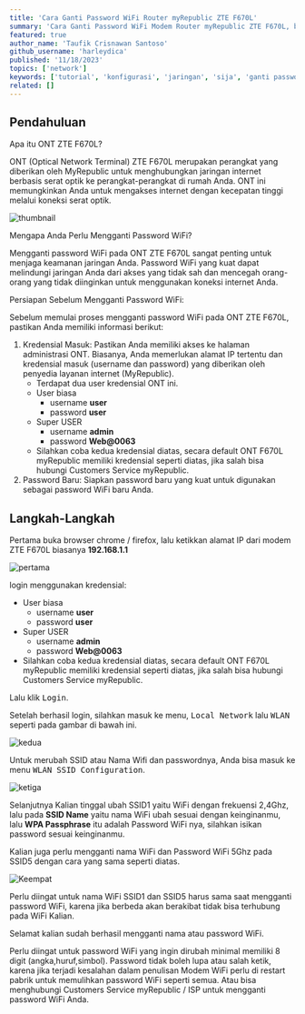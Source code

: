 ```yaml
---
title: 'Cara Ganti Password WiFi Router myRepublic ZTE F670L'
summary: 'Cara Ganti Password WiFi Modem Router myRepublic ZTE F670L, bagaimana caranya? simak tutorial ini sampai selesai😉 '
featured: true
author_name: 'Taufik Crisnawan Santoso'
github_username: 'harleydica'
published: '11/18/2023'
topics: ['network']
keywords: ['tutorial', 'konfigurasi', 'jaringan', 'sija', 'ganti password wifi', 'tkj']
related: []
---
```


## Pendahuluan

Apa itu ONT ZTE F670L?

ONT (Optical Network Terminal) ZTE F670L merupakan perangkat yang diberikan oleh MyRepublic untuk menghubungkan jaringan internet berbasis serat optik ke perangkat-perangkat di rumah Anda. ONT ini memungkinkan Anda untuk mengakses internet dengan kecepatan tinggi melalui koneksi serat optik.

![thumbnail](https://ik.imagekit.io/taufik/blog/ganti-password-zte-f670l/thumbnail.jpeg 'thumbnail')

Mengapa Anda Perlu Mengganti Password WiFi?

Mengganti password WiFi pada ONT ZTE F670L sangat penting untuk menjaga keamanan jaringan Anda. Password WiFi yang kuat dapat melindungi jaringan Anda dari akses yang tidak sah dan mencegah orang-orang yang tidak diinginkan untuk menggunakan koneksi internet Anda.

Persiapan Sebelum Mengganti Password WiFi:

Sebelum memulai proses mengganti password WiFi pada ONT ZTE F670L, pastikan Anda memiliki informasi berikut:

1. Kredensial Masuk: Pastikan Anda memiliki akses ke halaman administrasi ONT. Biasanya, Anda memerlukan alamat IP tertentu dan kredensial masuk (username dan password) yang diberikan oleh penyedia layanan internet (MyRepublic).
   - Terdapat dua user kredensial ONT ini.
   - User biasa
     - username **user**
     - password **user**
   - Super USER
     - username **admin**
     - password **Web@0063**
   - Silahkan coba kedua kredensial diatas, secara default ONT F670L myRepublic memiliki kredensial seperti diatas, jika salah bisa hubungi Customers Service myRepublic.
2. Password Baru: Siapkan password baru yang kuat untuk digunakan sebagai password WiFi baru Anda.

## Langkah-Langkah

Pertama buka browser chrome / firefox, lalu ketikkan alamat IP dari modem ZTE F670L biasanya **192.168.1.1**

![pertama](https://ik.imagekit.io/taufik/blog/ganti-password-zte-f670l/pertama.png 'pertama')

login menggunakan kredensial:

- User biasa
  - username **user**
  - password **user**
- Super USER
  - username **admin**
  - password **Web@0063**
- Silahkan coba kedua kredensial diatas, secara default ONT F670L myRepublic memiliki kredensial seperti diatas, jika salah bisa hubungi Customers Service myRepublic.

Lalu klik <Kbd>Login</Kbd>.

Setelah berhasil login, silahkan masuk ke menu, <Kbd>Local Network</Kbd> lalu <Kbd>WLAN</Kbd> seperti pada gambar di bawah ini.

![kedua](https://ik.imagekit.io/taufik/blog/ganti-password-zte-f670l/kedua.png 'kedua')

Untuk merubah SSID atau Nama Wifi dan passwordnya, Anda bisa masuk ke menu <Kbd>WLAN SSID Configuration</Kbd>.

![ketiga](https://ik.imagekit.io/taufik/blog/ganti-password-zte-f670l/ketiga.png 'ketiga')

Selanjutnya Kalian tinggal ubah SSID1 yaitu WiFi dengan frekuensi 2,4Ghz, lalu pada **SSID Name** yaitu nama WiFi ubah sesuai dengan keinginanmu, lalu **WPA Passphrase** itu adalah Password WiFi nya, silahkan isikan password sesuai keinginanmu.

Kalian juga perlu mengganti nama WiFi dan Password WiFi 5Ghz pada SSID5 dengan cara yang sama seperti diatas.

![Keempat](https://ik.imagekit.io/taufik/blog/ganti-password-zte-f670l/keempat.jpg 'keempat')

<Callout type='warning'>
  Perlu diingat untuk nama WiFi SSID1 dan SSID5 harus sama saat mengganti password WiFi, karena jika berbeda akan
  berakibat tidak bisa terhubung pada WiFi Kalian.
</Callout>

Selamat kalian sudah berhasil mengganti nama atau password WiFi.

<Callout type='warning'>
  Perlu diingat untuk password WiFi yang ingin dirubah minimal memiliki 8 digit (angka,huruf,simbol). Password tidak
  boleh lupa atau salah ketik, karena jika terjadi kesalahan dalam penulisan Modem WiFi perlu di restart pabrik untuk
  memulihkan password WiFi seperti semua. Atau bisa menghubungi Customers Service myRepublic / ISP untuk mengganti
  password WiFi Anda.
</Callout>
